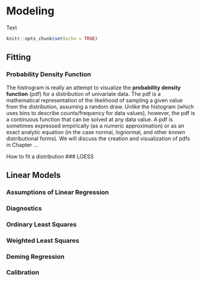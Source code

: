 # Modeling {#model}
Text
```r
knitr::opts_chunk$set(echo = TRUE)
```

## Fitting

### Probability Density Function {#pdf}  
The histrogram is really an attempt to visualize the **probability density function** (pdf) for a distribution of univariate data.  The pdf is a mathematical representation of the likelihood of sampling a given value from the distribution, assuming a random draw.  Unlike the histogram (which uses bins to describe counts/frequency for data values), however, the pdf is a continuous function that can be solved at any data value.  A pdf is sometimes expressed empirically (as a numeric approximation) or as an exact analytic equation (in the case normal, lognormal, and other *known* distributional forms). We will discuss the creation and visualization of pdfs in Chapter ... 

How to fit a distribution
### LOESS

## Linear Models

### Assumptions of Linear Regression

### Diagnostics

### Ordinary Least Squares

### Weighted Least Squares

### Deming Regression

### Calibration
